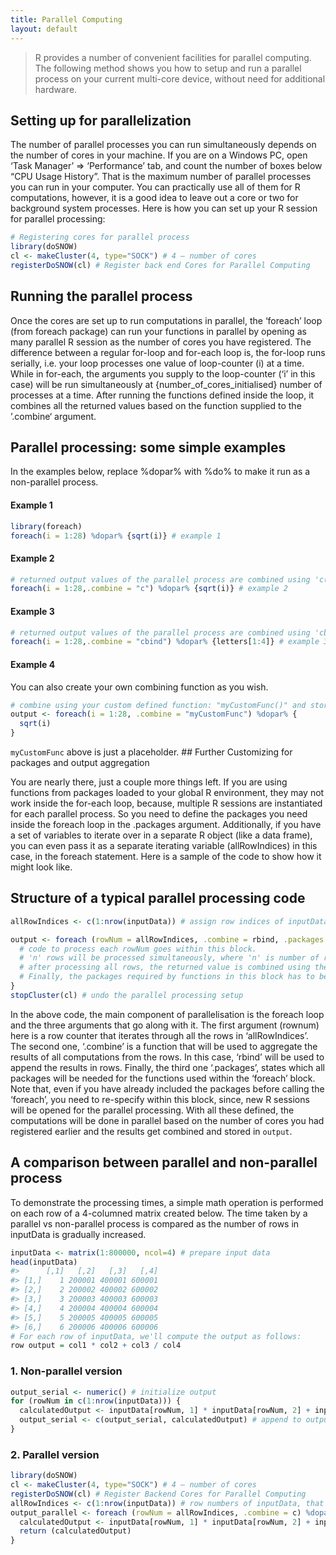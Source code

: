 ```yaml
---
title: Parallel Computing
layout: default
---
```

> R provides a number of convenient facilities for parallel computing. The following method shows you how to setup and run a parallel process on your current multi-core device, without need for additional hardware.

## Setting up for parallelization

The number of parallel processes you can run simultaneously depends on the number of cores in your machine. If you are on a Windows PC, open 'Task Manager' => ‘Performance’ tab, and count the number of boxes below "CPU Usage History". That is the maximum number of parallel processes you can run in your computer.
You can practically use all of them for R computations, however, it is a good idea to leave out a core or two for background system processes. Here is how you can set up your R session for parallel processing:

```r
# Registering cores for parallel process
library(doSNOW)
cl <- makeCluster(4, type="SOCK") # 4 – number of cores
registerDoSNOW(cl) # Register back end Cores for Parallel Computing
```

## Running the parallel process

Once the cores are set up to run computations in parallel, the ‘foreach’ loop (from foreach package) can run your functions in parallel by opening as many parallel R session as the number of cores you have registered. The difference between a regular for-loop and for-each loop is, the for-loop runs serially, i.e. your loop processes one value of loop-counter (i) at a time.
While in for-each, the arguments you supply to the loop-counter (‘i’ in this case) will be run simultaneously at {number_of_cores_initialised} number of processes at a time. After running the functions defined inside the loop, it combines all the returned values based on the function supplied to the ‘.combine‘ argument.

## Parallel processing: some simple examples

In the examples below, replace %dopar% with %do% to make it run as a non-parallel process.

#### Example 1
```r
library(foreach)
foreach(i = 1:28) %dopar% {sqrt(i)} # example 1
```

#### Example 2

```r
# returned output values of the parallel process are combined using 'c()' function
foreach(i = 1:28,.combine = "c") %dopar% {sqrt(i)} # example 2
```

#### Example 3

```r
# returned output values of the parallel process are combined using 'cbind()' function
foreach(i = 1:28,.combine = "cbind") %dopar% {letters[1:4]} # example 3 
```

#### Example 4

You can also create your own combining function as you wish.

```r
# combine using your custom defined function: "myCustomFunc()" and store in 'output' variable
output <- foreach(i = 1:28, .combine = "myCustomFunc") %dopar% {
  sqrt(i)
}
```


`myCustomFunc` above is just a placeholder.
## Further Customizing for packages and output aggregation

You are nearly there, just a couple more things left. If you are using functions from packages loaded to your global R environment, they may not work inside the for-each loop, because, multiple R sessions are instantiated for each parallel process. So you need to define the packages you need inside the foreach loop in the .packages argument.
Additionally, if you have a set of variables to iterate over in a separate R object (like a data frame), you can even pass it as a separate iterating variable (allRowIndices) in this case, in the foreach statement. Here is a sample of the code to show how it might look like.

## Structure of a typical parallel processing code

```r
allRowIndices <- c(1:nrow(inputData)) # assign row indices of inputData, that will be processed in parallel

output <- foreach (rowNum = allRowIndices, .combine = rbind, .packages = c("caret", "ggplot2", "Hmisc")) %dopar% {
  # code to process each rowNum goes within this block.
  # 'n' rows will be processed simultaneously, where 'n' is number of registered cores.
  # after processing all rows, the returned value is combined using the function defined in `.combine` argument `rbind` in this case. The output thus aggregated is stored in output variable.
  # Finally, the packages required by functions in this block has to be mentioned within .packages argument.
}
stopCluster(cl) # undo the parallel processing setup
```

In the above code, the main component of parallelisation is the foreach loop and the three arguments that go along with it. The first argument (rownum) here is a row counter that iterates through all the rows in ‘allRowIndices’. The second one, ‘.combine’ is a function that will be used to aggregate the results of all computations from the rows. In this case, ‘rbind’ will be used to append the results in rows. Finally, the third one ‘.packages’, states which all packages will be needed for the functions used within the ‘foreach’ block. Note that, even if you have already included the packages before calling the ‘foreach’, you need to re-specify within this block, since, new R sessions will be opened for the parallel processing.
With all these defined, the computations will be done in parallel based on the number of cores you had registered earlier and the results get combined and stored in `output`.

## A comparison between parallel and non-parallel process

To demonstrate the processing times, a simple math operation is performed on each row of a 4-columned matrix created below. The time taken by a parallel vs non-parallel process is compared as the number of rows in inputData is gradually increased.

```r
inputData <- matrix(1:800000, ncol=4) # prepare input data
head(inputData)
#>      [,1]   [,2]   [,3]   [,4]
#> [1,]    1 200001 400001 600001
#> [2,]    2 200002 400002 600002
#> [3,]    3 200003 400003 600003
#> [4,]    4 200004 400004 600004
#> [5,]    5 200005 400005 600005
#> [6,]    6 200006 400006 600006
# For each row of inputData, we'll compute the output as follows: 
row output = col1 * col2 + col3 / col4
```

### 1. Non-parallel version

```r
output_serial <- numeric() # initialize output
for (rowNum in c(1:nrow(inputData))) {
  calculatedOutput <- inputData[rowNum, 1] * inputData[rowNum, 2] + inputData[rowNum, 3] / inputData[rowNum, 4] # compute output
  output_serial <- c(output_serial, calculatedOutput) # append to output variable
}
```

### 2. Parallel version

```r
library(doSNOW)
cl <- makeCluster(4, type="SOCK") # 4 – number of cores
registerDoSNOW(cl) # Register Backend Cores for Parallel Computing
allRowIndices <- c(1:nrow(inputData)) # row numbers of inputData, that will be processed in parallel
output_parallel <- foreach (rowNum = allRowIndices, .combine = c) %dopar% {
  calculatedOutput <- inputData[rowNum, 1] * inputData[rowNum, 2] + inputData[rowNum, 3] / inputData[rowNum, 4] # compute output
  return (calculatedOutput)
}
```